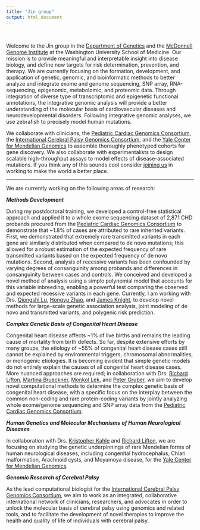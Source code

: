 ```yaml
---
title: "Jin group"
output: html_document
---
```


<link rel="stylesheet" href="styles.css" type="text/css">

<br> 

Welcome to the Jin group in the [Department of Genetics](http://genetics.wustl.edu/) and the [McDonnell Genome Institute](https://www.genome.wustl.edu/) at the Washington University School of Medicine. Our mission is to provide meaningful and interpretable insight into disease biology, and define new targets for risk determination, prevention, and therapy. We are currently focusing on the formation, development, and application of genetic, genomic, and bioinformatic methods to better analyze and integrate exome and genome sequencing, SNP array, RNA-sequencing, epigenomic, metabolomic, and proteomic data. Through integration of diverse type of transcriptomic and epigenetic functional annotations, the integrative genomic analysis will provide a better understanding of the molecular basis of cardiovascular diseases and neurodevelopmental disorders. Following integrative genomic analyses, we use zebrafish to precisely model human mutations. 

We collaborate with clinicians, the [Pediatric Cardiac Genomics Consortium](https://benchtobassinet.com/?page_id=36), the [International Cerebral Palsy Genomics Consortium](https://icpgc.org/), and the [Yale Center for Mendelian Genomics](https://medicine.yale.edu/keck/ycga/) to assemble thoroughly phenotyped cohorts for gene discovery. We also collaborate with experimentalists to design scalable high-throughput assays to model effects of disease-associated mutations. If you think any of this sounds cool consider [joining us](./careers.html) in working to make the world a better place.

-----

 We are currently working on the following areas of research:

***Methods Development***

During my postdoctoral training, we developed a control-free statistical approach and applied it to a whole exome sequencing dataset of 2,871 CHD probands procured from the [Pediatric Cardiac Genomics Consortium](https://benchtobassinet.com/?page_id=36) to demonstrate that ~1.8% of cases are attributed to rare inherited variants. First, we demonstrated that extremely rare transmitted variants in each gene are similarly distributed when compared to de novo mutations; this allowed for a robust estimation of the expected frequency of rare transmitted variants based on the expected frequency of de novo mutations. Second, analysis of recessive variants has been confounded by varying degrees of consanguinity among probands and differences in consanguinity between cases and controls. We conceived and developed a novel method of analysis using a simple polynomial model that accounts for this variable inbreeding, enabling a powerful test comparing the observed and expected recessive variants in each gene. Currently, I am working with Drs. [Qiongshi Lu](https://qlu-lab.org/), [Hongyu Zhao](http://zhaocenter.org/), and [James Knight](https://medicine.yale.edu/profile/j_knight/), to develop novel methods for large-scale genetic association analysis, joint modeling of de novo and transmitted variants, and polygenic risk prediction.

***Complex Genetic Basis of Congenital Heart Disease***

Congenital heart disease affects ~1% of live births and remains the leading cause of mortality from birth defects. So far, despite extensive efforts by many groups, the etiology of ~55% of congenital heart disease cases still cannot be explained by environmental triggers, chromosomal abnormalities, or monogenic etiologies. It is becoming evident that simple genetic models do not entirely explain the causes of all congenital heart disease cases. More nuanced approaches are required; in collaboration with Drs. [Richard Lifton](https://www.rockefeller.edu/our-scientists/heads-of-laboratories/1139-richard-p-lifton/), [Martina Brueckner](https://medicine.yale.edu/lab/brueckner/), [Monkol Lek](http://www.leklab.org/), and [Peter Gruber](https://medicine.yale.edu/profile/peter_gruber/), we aim to develop novel computational methods to determine the complex genetic basis of congenital heart disease, with a specific focus on the interplay between the common non-coding and rare protein-coding variants by jointly analyzing whole exome/genome sequencing and SNP array data from the [Pediatric Cardiac Genomics Consortium](https://benchtobassinet.com/?page_id=36).

***Human Genetics and Molecular Mechanisms of Human Neurological Diseases*** 

In collaboration with Drs. [Kristopher Kahle](https://medicine.yale.edu/lab/kahle/) and [Richard Lifton](https://www.rockefeller.edu/our-scientists/heads-of-laboratories/1139-richard-p-lifton/), we are focusing on studying the genetic underpinnings of rare Mendelian forms of human neurological diseases, including congenital hydrocephalus, Chiari malformation, Arachnoid cysts, and Moyamoya disease, for the [Yale Center for Mendelian Genomics](http://mendelian.org/).

***Genomic Research of Cerebral Palsy***

As the lead computational biologist for the [International Cerebral Palsy Genomics Consortium](https://icpgc.org/), we aim to work as an integrated, collaborative international network of clinicians, researchers, and advocates in order to unlock the molecular basis of cerebral palsy using genomics and related tools, and to facilitate the development of novel therapies to improve the health and quality of life of individuals with cerebral palsy.
